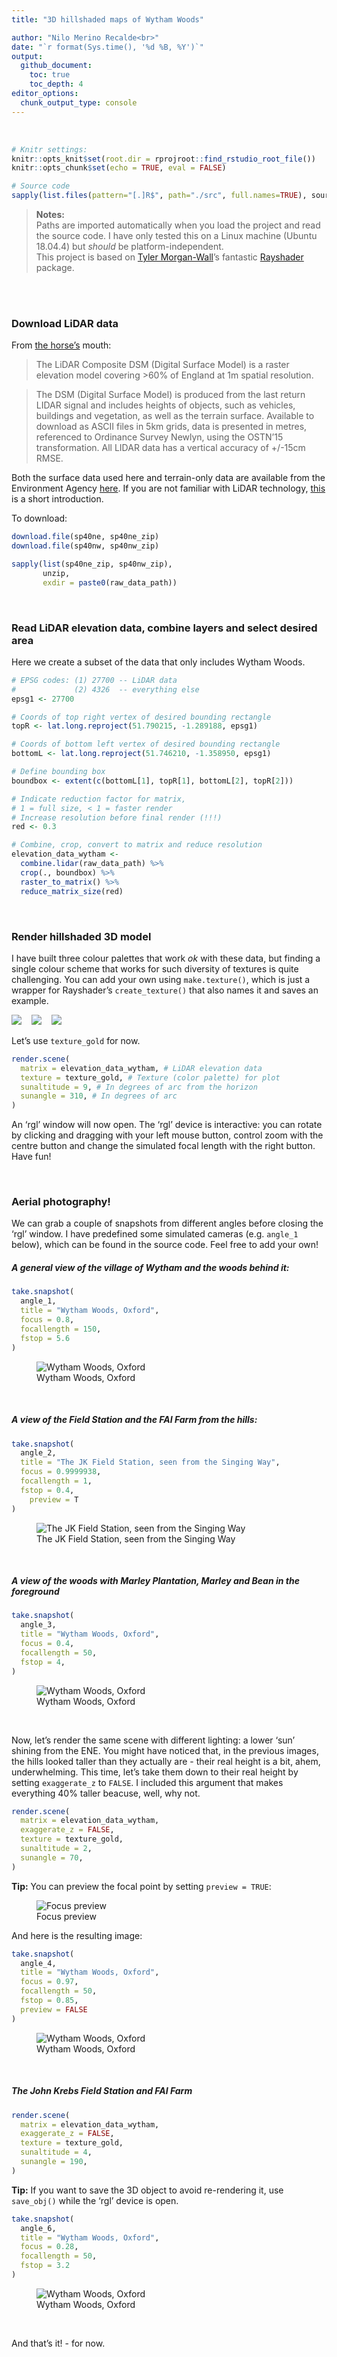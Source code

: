 ```yaml
---
title: "3D hillshaded maps of Wytham Woods"

author: "Nilo Merino Recalde<br>"
date: "`r format(Sys.time(), '%d %B, %Y')`"
output:
  github_document:
    toc: true
    toc_depth: 4
editor_options:
  chunk_output_type: console
---
```

<br>

```r
# Knitr settings: 
knitr::opts_knit$set(root.dir = rprojroot::find_rstudio_root_file())
knitr::opts_chunk$set(echo = TRUE, eval = FALSE)
```

```r
# Source code
sapply(list.files(pattern="[.]R$", path="./src", full.names=TRUE), source)
```

> **Notes:** <br> Paths are imported automatically when you load the project and read the source code. I have only tested this on a Linux machine (Ubuntu 18.04.4) but *should* be platform-independent. <br> 
This project is based on [Tyler Morgan-Wall](https://www.tylermw.com/)'s fantastic [Rayshader](https://www.rayshader.com/) package.

<br>
<br>

### Download LiDAR data
From [the horse's](https://data.gov.uk/dataset/80c522cc-e0bf-4466-8409-57a04c456197/lidar-composite-dsm-2017-1m) mouth:

> The LiDAR Composite DSM (Digital Surface Model) is a raster elevation model covering >60% of England at 1m spatial resolution.

> The DSM (Digital Surface Model) is produced from the last return LIDAR signal and includes heights of objects, such as vehicles,
> buildings and vegetation, as well as the terrain surface. Available to download as ASCII files in 5km grids, data is presented in 
> metres, referenced to Ordinance Survey Newlyn, using the OSTN’15 transformation. All LIDAR data has a vertical accuracy of +/-15cm RMSE.

Both the surface data used here and terrain-only data are available from the Environment Agency [here](https://environment.data.gov.uk/DefraDataDownload/?Mode=survey). If you are not familiar with LiDAR technology, [this](https://oceanservice.noaa.gov/facts/lidar.html) is a short introduction.

To download:

```r
download.file(sp40ne, sp40ne_zip)
download.file(sp40nw, sp40nw_zip)

sapply(list(sp40ne_zip, sp40nw_zip),
       unzip,
       exdir = paste0(raw_data_path))
```

<br>

### Read LiDAR elevation data, combine layers and select desired area
Here we create a subset of the data that only includes Wytham Woods.

```r

# EPSG codes: (1) 27700 -- LiDAR data
#             (2) 4326  -- everything else
epsg1 <- 27700

# Coords of top right vertex of desired bounding rectangle
topR <- lat.long.reproject(51.790215, -1.289188, epsg1)

# Coords of bottom left vertex of desired bounding rectangle
bottomL <- lat.long.reproject(51.746210, -1.358950, epsg1)

# Define bounding box
boundbox <- extent(c(bottomL[1], topR[1], bottomL[2], topR[2]))

# Indicate reduction factor for matrix, 
# 1 = full size, < 1 = faster render
# Increase resolution before final render (!!!)
red <- 0.3

# Combine, crop, convert to matrix and reduce resolution
elevation_data_wytham <- 
  combine.lidar(raw_data_path) %>% 
  crop(., boundbox) %>%
  raster_to_matrix() %>%
  reduce_matrix_size(red) 

```

<br>

### Render hillshaded 3D model

I have built three colour palettes that work *ok* with these data, but finding a single colour scheme that works for such diversity of textures is quite challenging. You can add your own using `make.texture()`, which is just a wrapper for Rayshader's `create_texture()` that also names it and saves an example.

![](../reports/figures/texture_green.jpeg) &nbsp;&nbsp; ![](../reports/figures/texture_tan.jpeg) &nbsp;&nbsp;  ![](../reports/figures/texture_gold.jpeg)

Let's use `texture_gold` for now.

```r

render.scene(
  matrix = elevation_data_wytham, # LiDAR elevation data
  texture = texture_gold, # Texture (color palette) for plot
  sunaltitude = 9, # In degrees of arc from the horizon
  sunangle = 310, # In degrees of arc
) 

```

An 'rgl' window will now open. The 'rgl' device is interactive: you can rotate by clicking and dragging with your left mouse button, control zoom with the centre button and change the simulated focal length with the right button. Have fun!

<br>

### Aerial photography!
We can grab a couple of snapshots from different angles before closing the 'rgl' window.
I have predefined some simulated cameras (e.g. `angle_1` below), which can be found in the source code. Feel free to add your own!

##### A general view of the village of Wytham and the woods behind it:

```r

take.snapshot(
  angle_1,
  title = "Wytham Woods, Oxford",
  focus = 0.8,
  focallength = 150,
  fstop = 5.6
)
```

![Wytham Woods, Oxford](../reports/figures/angle_1.jpeg)

<br>

##### A view of the Field Station and the FAI Farm from the hills:

```r

take.snapshot(
  angle_2,
  title = "The JK Field Station, seen from the Singing Way",
  focus = 0.9999938,
  focallength = 1,
  fstop = 0.4,
    preview = T
)
```

![The JK Field Station, seen from the Singing Way](../reports/figures/angle_2.jpeg)

<br>

##### A view of the woods with Marley Plantation, Marley and Bean in the foreground

```r

take.snapshot(
  angle_3,
  title = "Wytham Woods, Oxford",
  focus = 0.4,
  focallength = 50,
  fstop = 4,
)

```

![Wytham Woods, Oxford](../reports/figures/angle_3.jpeg)

<br>

Now, let's render the same scene with different lighting: a lower 'sun' shining from the ENE. You might have noticed that, in the previous images, the hills looked taller than they actually are - their real height is a bit, ahem, underwhelming. This time, let's take them down to their real height by setting `exaggerate_z` to `FALSE`. I included this argument that makes everything 40% taller beacuse, well, why not.

```r

render.scene(
  matrix = elevation_data_wytham,
  exaggerate_z = FALSE,
  texture = texture_gold,
  sunaltitude = 2,
  sunangle = 70,
) 

```

**Tip:** You can preview the focal point by setting `preview = TRUE`:

![Focus preview](../reports/figures/focus_example.jpeg)

And here is the resulting image:
```r
take.snapshot(
  angle_4,
  title = "Wytham Woods, Oxford",
  focus = 0.97,
  focallength = 50,
  fstop = 0.85,
  preview = FALSE
)
```

![Wytham Woods, Oxford](../reports/figures/angle_4.jpeg)

<br>

##### The John Krebs Field Station and FAI Farm

```r

render.scene(
  matrix = elevation_data_wytham,
  exaggerate_z = FALSE,
  texture = texture_gold,
  sunaltitude = 4,
  sunangle = 190,
) 

```

**Tip:** If you want to save the 3D object to avoid re-rendering it, use `save_obj()` while the 'rgl' device is open.

```r
take.snapshot(
  angle_6,
  title = "Wytham Woods, Oxford",
  focus = 0.28,
  focallength = 50,
  fstop = 3.2
)
```

![Wytham Woods, Oxford](../reports/figures/angle_6.jpeg)

<br>

And that's it! - for now.

